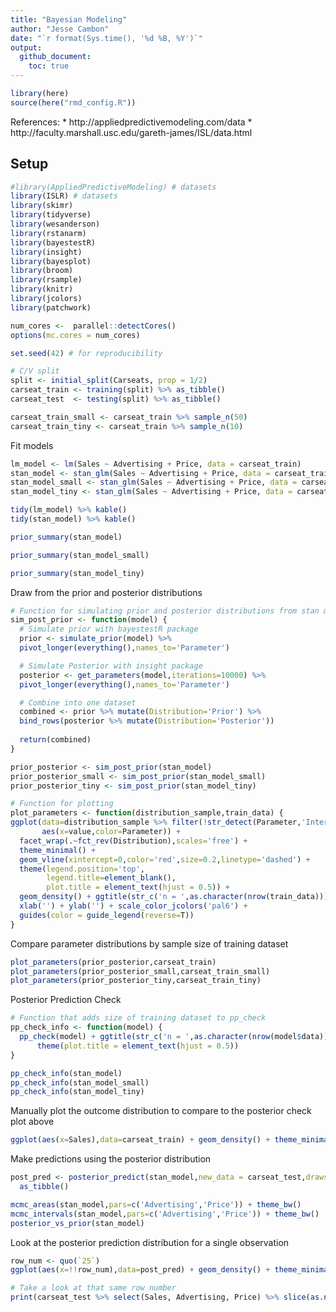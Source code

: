 ```yaml
---
title: "Bayesian Modeling"
author: "Jesse Cambon"
date: "`r format(Sys.time(), '%d %B, %Y')`"
output:
  github_document:
    toc: true
---
```


```r
library(here)
source(here("rmd_config.R"))
```

References:
* http://appliedpredictivemodeling.com/data
* http://faculty.marshall.usc.edu/gareth-james/ISL/data.html

## Setup

```r
#library(AppliedPredictiveModeling) # datasets
library(ISLR) # datasets
library(skimr)
library(tidyverse)
library(wesanderson)
library(rstanarm)
library(bayestestR)
library(insight)
library(bayesplot)
library(broom)
library(rsample)
library(knitr)
library(jcolors)
library(patchwork)

num_cores <-  parallel::detectCores()
options(mc.cores = num_cores)

set.seed(42) # for reproducibility

# C/V split
split <- initial_split(Carseats, prop = 1/2)
carseat_train <- training(split) %>% as_tibble()
carseat_test  <- testing(split) %>% as_tibble()

carseat_train_small <- carseat_train %>% sample_n(50)
carseat_train_tiny <- carseat_train %>% sample_n(10)
```

Fit models

```r
lm_model <- lm(Sales ~ Advertising + Price, data = carseat_train)
stan_model <- stan_glm(Sales ~ Advertising + Price, data = carseat_train)
stan_model_small <- stan_glm(Sales ~ Advertising + Price, data = carseat_train_small)
stan_model_tiny <- stan_glm(Sales ~ Advertising + Price, data = carseat_train_tiny)
```

```r
tidy(lm_model) %>% kable()
tidy(stan_model) %>% kable()
```

```r
prior_summary(stan_model)
```

```r
prior_summary(stan_model_small)
```

```r
prior_summary(stan_model_tiny)
```

Draw from the prior and posterior distributions

```r
# Function for simulating prior and posterior distributions from stan model
sim_post_prior <- function(model) {
  # Simulate prior with bayestestR package
  prior <- simulate_prior(model) %>%
  pivot_longer(everything(),names_to='Parameter')

  # Simulate Posterior with insight package
  posterior <- get_parameters(model,iterations=10000) %>% 
  pivot_longer(everything(),names_to='Parameter')

  # Combine into one dataset
  combined <- prior %>% mutate(Distribution='Prior') %>% 
  bind_rows(posterior %>% mutate(Distribution='Posterior'))
  
  return(combined)
}

prior_posterior <- sim_post_prior(stan_model)
prior_posterior_small <- sim_post_prior(stan_model_small)
prior_posterior_tiny <- sim_post_prior(stan_model_tiny)

```

```r
# Function for plotting 
plot_parameters <- function(distribution_sample,train_data) {
ggplot(data=distribution_sample %>% filter(!str_detect(Parameter,'Intercept')),
       aes(x=value,color=Parameter)) +
  facet_wrap(.~fct_rev(Distribution),scales='free') +
  theme_minimal() +
  geom_vline(xintercept=0,color='red',size=0.2,linetype='dashed') +
  theme(legend.position='top',
        legend.title=element_blank(),
        plot.title = element_text(hjust = 0.5)) +
  geom_density() + ggtitle(str_c('n = ',as.character(nrow(train_data)))) +
  xlab('') + ylab('') + scale_color_jcolors('pal6') + 
  guides(color = guide_legend(reverse=T))
}
```

Compare parameter distributions by sample size of training dataset

```r
plot_parameters(prior_posterior,carseat_train) 
plot_parameters(prior_posterior_small,carseat_train_small) 
plot_parameters(prior_posterior_tiny,carseat_train_tiny)

```


Posterior Prediction Check

```r
# Function that adds size of training dataset to pp_check
pp_check_info <- function(model) {
  pp_check(model) + ggtitle(str_c('n = ',as.character(nrow(model$data)))) +
      theme(plot.title = element_text(hjust = 0.5))
}

pp_check_info(stan_model)
pp_check_info(stan_model_small)
pp_check_info(stan_model_tiny)
```


Manually plot the outcome distribution to compare to the posterior check plot above 

```r
ggplot(aes(x=Sales),data=carseat_train) + geom_density() + theme_minimal()
```

Make predictions using the posterior distribution

```r
post_pred <- posterior_predict(stan_model,new_data = carseat_test,draws = 1000) %>%
  as_tibble()
```

```r
mcmc_areas(stan_model,pars=c('Advertising','Price')) + theme_bw()
mcmc_intervals(stan_model,pars=c('Advertising','Price')) + theme_bw()
posterior_vs_prior(stan_model)
```



Look at the posterior prediction distribution for a single observation

```r

row_num <- quo(`25`)
ggplot(aes(x=!!row_num),data=post_pred) + geom_density() + theme_minimal()

# Take a look at that same row number
print(carseat_test %>% select(Sales, Advertising, Price) %>% slice(as.numeric(as_label(row_num))))
```

